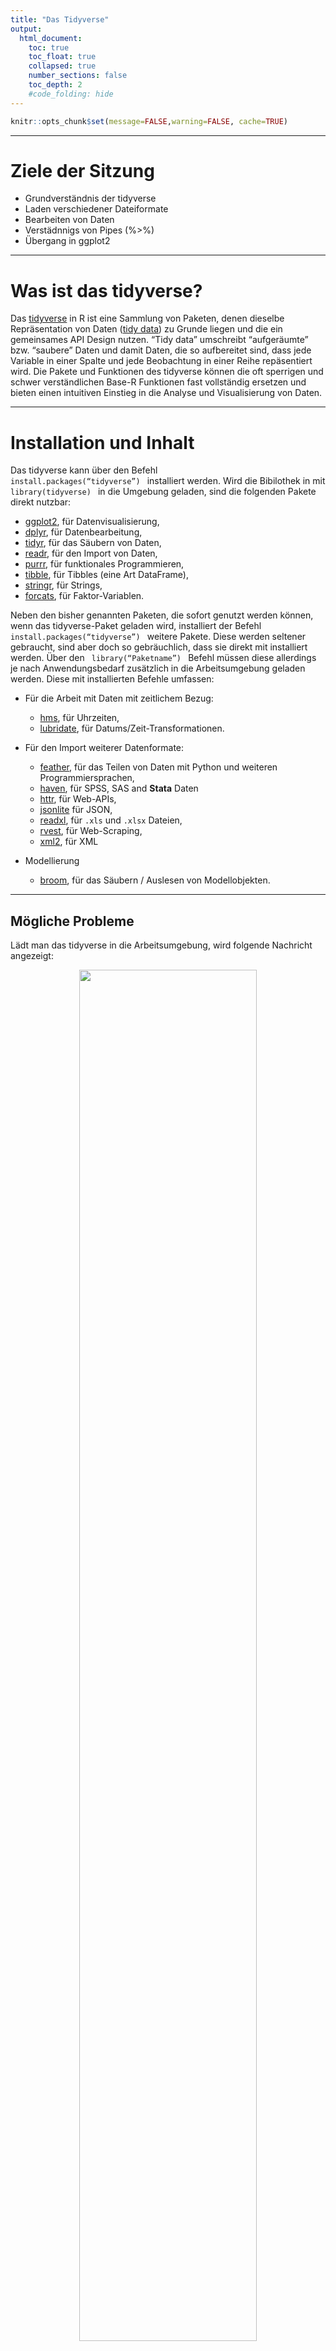 ```yaml
---
title: "Das Tidyverse"
output:
  html_document:
    toc: true
    toc_float: true
    collapsed: true
    number_sections: false
    toc_depth: 2
    #code_folding: hide
---
```




```r
knitr::opts_chunk$set(message=FALSE,warning=FALSE, cache=TRUE)
```

---- 

# Ziele der Sitzung

* Grundverständnis der tidyverse
* Laden verschiedener Dateiformate
* Bearbeiten von Daten
* Verstädnnigs von Pipes (%>%)
* Übergang in ggplot2

----

# Was ist das tidyverse?

Das [tidyverse](https://www.tidyverse.org/) in R ist eine Sammlung von Paketen, denen dieselbe Repräsentation von Daten ([tidy data](https://vita.had.co.nz/papers/tidy-data.pdf)) zu Grunde liegen und die ein gemeinsames API Design nutzen. "Tidy data" umschreibt "aufgeräumte" bzw. "saubere" Daten und damit Daten, die so aufbereitet sind, dass jede Variable in einer Spalte und jede Beobachtung in einer Reihe repäsentiert wird. Die Pakete und Funktionen des tidyverse können die oft sperrigen und schwer verständlichen Base-R Funktionen fast vollständig ersetzen und bieten einen intuitiven Einstieg in die Analyse und Visualisierung von Daten. 

----

# Installation und Inhalt

Das tidyverse kann über den Befehl <code> install.packages("tidyverse") </code> installiert werden. Wird die Bibilothek in mit <code> library(tidyverse) </code> in die Umgebung geladen, sind die folgenden Pakete direkt nutzbar:

* [ggplot2](https://ggplot2.tidyverse.org), für Datenvisualisierung,
* [dplyr](https://dplyr.tidyverse.org), für Datenbearbeitung,
* [tidyr](https://tidyr.tidyverse.org), für das Säubern von Daten,
* [readr](https://readr.tidyverse.org), für den Import von Daten,
* [purrr](https://purrr.tidyverse.org), für funktionales Programmieren,
* [tibble](https://tibble.tidyverse.org), für Tibbles (eine Art DataFrame),
* [stringr](https://github.com/tidyverse/stringr), für Strings,
* [forcats](https://github.com/hadley/forcats), für Faktor-Variablen.

Neben den bisher genannten Paketen, die sofort genutzt werden können, wenn das tidyverse-Paket geladen wird, installiert der Befehl <code> install.packages("tidyverse") </code> weitere Pakete. Diese werden seltener gebraucht, sind aber doch so gebräuchlich, dass sie direkt mit installiert werden. Über den <code> library("Paketname") </code> Befehl müssen diese allerdings je nach Anwendungsbedarf zusätzlich in die Arbeitsumgebung geladen werden. Diese mit installierten Befehle umfassen:

*   Für die Arbeit mit Daten mit zeitlichem Bezug:

    * [hms](https://github.com/rstats-db/hms), für Uhrzeiten,
    * [lubridate](https://github.com/tidyverse/lubridate), für Datums/Zeit-Transformationen.
    
    
*   Für den Import weiterer Datenformate:

    * [feather](https://github.com/wesm/feather), für das Teilen von Daten mit Python und weiteren Programmiersprachen,
    * [haven](https://github.com/tidyverse/haven), für SPSS, SAS and **Stata** Daten
    * [httr](https://github.com/r-lib/httr), für Web-APIs,
    * [jsonlite](https://github.com/jeroen/jsonlite) für JSON,
    * [readxl](https://github.com/tidyverse/readxl), für `.xls` und `.xlsx` Dateien,
    * [rvest](https://github.com/tidyverse/rvest), für Web-Scraping,
    * [xml2](https://github.com/r-lib/xml2), für XML

*   Modellierung

    * [broom](https://github.com/tidymodels/broom), für das Säubern / Auslesen von Modellobjekten.
    
----
    
## Mögliche Probleme

Lädt man das tidyverse in die Arbeitsumgebung, wird folgende Nachricht angezeigt:

<center>

![](images/tidyverse_1_load.png){width=75%}

</center>

Einerseits werden hier unter "Attaching packages" die geladenen Pakete samt der jeweiligen Version angezeigt. Unter "Conflicts" gibt es zudem zwei Warnhinweise. Diese weisen auf mögliche Probleme bei der Nutzung verschiedener R-Pakete hin. Hier werden durch das Laden des tidyverse zwei Befehle aus der "stats-Bibliothek" maskiert, also überschrieben. Konkret bedeutet das, dass nachdem das tidyverse geladen wurde, die Befehle <code> filter() </code> und <code> lag() </code> ihre Funktionalität aus dem "dplyr-Paket" und nicht mehr von "stats" beziehen. Möchte man jetzt die <code> filter() </code> Funktion aus der stats-Bibliothek nutzen, kann man diesen folgendermaßen aufrufen <code> stats::filter() </code>.

```r
# Lädt nur die filter() Funktion von dplyr
dplyr::filter()

# Lädt alle (!) Funktionen von dplyr und nutzt dann filter()
library(dplyr)
filter()
```

---- 

# Datenmanagement im tidyverse

Das tidyverse bietet ein kohärentes Framework, in welchem Daten intuitiv in ein gewünschtes Format übertragen werden können. Zunächst wird das Konzept von "Tidy Data" erklärt und anschließen ein Beispieldatensatz von Arbeitslosenzaheln in deutschen Landkreisen geladen.

----

## Tidy Data

"Tidy data" umschreibt "aufgeräumte" bzw. "saubere" Daten und damit Daten, die so aufbereitet sind, dass jede Variable in einer Spalte und jede Beobachtung in einer Reihe repäsentiert wird. Es ist wichtig, das Konuzept von tidy data zu verstehen, da alle Pakete im tidyverse darauf basieren. Im tidy data Format sollte ein Datensatz von den folgenden, zusammenhängenden Regeln beschrieben werden können:

1. Jede Variable muss in einer eigenen Spalte sein
2. Jede Beobachtung muss eine eigene Zeile haben
3. Jeder Wert muss eine eigene Zelle haben

Im folgenden Kapitel werden diese Regeln anhand eines Beispiels verdeutlicht.

----

## Laden der Daten

In ihrer ursprünglichen Form sehen die Daten folgendermaßen aus:

<center>

![](images/tidyverse_3_data_horrible_data.png){width=100%}

</center>

Hier sieht man, dass sich die obene genannten Regeln für tidy data nicht anwenden lassen. Während die Variablen "Kennziffer", "Raumeinheit" und "Aggregat" korrekt in einer Spalte gespeichert wurden, wurden die Variablen "Arbeitslosenquote" und "Jahr" auf mehrere Spalten (ins wide format) aufgeteilt. Dadurch hat jede Beobachtung (also die Arbeitslosenquote einer Raumeinheit pro Jahr) auch nicht eine eigene Zeile. Der folgende R-Code lädt die Daten und überführt sie in ein tidy data Format. 

```r
library(tidyverse)

# Laden der Daten
Arbeitslosenquote <- 
  readxl::read_xls('daten_beispiele/Arbeitslosenquote.xls',
                         skip = 1) %>% 
  rename('Kennziffer' = '...1',
         'Raumeinheit' = '...2',
         'Aggregat' = '...3') %>% 
  pivot_longer(!c(Kennziffer, Raumeinheit, Aggregat), 
               names_to = 'Jahr', 
               values_to = 'Arbeitslosenquote')
```
Hier wird zunächst mit <code> read_xls() </code> die .xls-Datei geladen. Da das Paket readxl zwar im tidyverse mit heruntergeladen aber nicht automatisch in die Arbeitsumgebung geladen wird, wird das Paket hier mit <code> readxl::read_xls() </code> direkt angesprochen. Der Zusatz <code> skip = 1 </code> überspringt die erste Zeile der .xls-Datei, da die Variabelnnamen auf zwei Spalten verteilt sind. 

Mit der Funktion <code> rename() </code> werden die fehlenden Variablennamen ergänzt. 

Die letzte Funktion <code> pivot_longer() </code> überführt die restlichen Spalten vom wide ins long Format. Die Funktion wird im späteren Kursverlauf genauer erklärt. 

Der daraus resultierende Datensatz kann mit <code> View(Arbeitslosenquote) </code> im Viewer von R-Studio betrachtet werden.

<center>

![](images/tidyverse_2_data_clean.png){width=80%}

</center>

----

## magrittr-Pipe (%>%)

Das tidyverse lädt automatisch die sogenannte "Pipe" aus dem magrittr-Paket. Die Pipe erlaubt es, Code zu schreiben der einfacher verstehen und zu lesen ist. Wollen wir etwa die fünf kreisfreien Städte mit der höchsten Arbeitslosenquote im aktuellsten Jahr gibt es mehrere Möglichkeiten, diese darzustellen. Eine Möglichkeit wäre, die notwendigen Operationen in neue Objekte zu speichern und diese dann weiterzu bearbeiten. 

```r
Arbeitslosenquote_1 <- filter(Arbeitslosenquote, Aggregat == "krsfr. Stadt")
Arbeitslosenquote_2 <- filter(Arbeitslosenquote_1, Jahr == max(Jahr))
Arbeitslosenquote_3 <- top_n(Arbeitslosenquote_2, 5)
Arbeitslosenquote_4 <- arrange(Arbeitslosenquote_3, desc(Arbeitslosenquote))
Arbeitslosenquote_4

```
Mit der Pipe lässt sich der obige Code wie folgt darstellen. 

```r
Arbeitslosenquote %>% 
  filter(Aggregat == "krsfr. Stadt",
         Jahr == max(Jahr)) %>% 
  top_n(5) %>% 
  arrange(desc(Arbeitslosenquote))
```
Vor allem in punkto Lesbarkeit und Kompaktheit bietet die Pipe gegenüber ihren Alternativen große Vorteile. Auch wird hier kein zusätzlicher Arbeitsspeicher verwendent, um Objekte zu speichern, die eigentlich gar nicht benötigt werden. Illustriert am obigen Beispiel, kann man die Pipe folgendermaßen verstehen: 

1. Das aktuelle Datenobjekt wird immer in den nächsten Schritt weitergegeben. Hier wird das Objekt "Arbeitslosenquote" also direkt im auf <code> %>% </code> folgenden Befehl als Datenobjekt verwendet. So entfällt der Schritt, in jeder Funktion vom Format <code> filter(data, variable == "value") </code>, das Datenobjekt (data) mit anzugeben. 

2. Das bearbeitete Objekt wird immer in den nächsten Schritt weitergegeben, ohne dass es zwischengespeichert wird und werden muss. 

Vereinfacht gesagt ist also 

* <code> x %>% f </code> äquivalent zu <code> f(x) </code>
* <code> x %>% f(y) </code> äquaivalent zu <code> f(x , y) </code> und
* <code> x %>%  f %>%  g %>% h </code> äquivalent zu <code> h(g(f(x))) </code> 
 
Vor allem in der explorativen Datenanalyse und beim Erstellen von Visualisierungen ist die Pipe sehr gut geeignet. Bei sehr komplizierten Datenstrukturen, oder sehr vielen Operationen sollte man allerdings auf andere Tools zurückgreifen. 

----

## filter()

Die <code> filter() </code> ermöglicht, wie der Name impliziert, das filtern von Datensätzen nach festgelegten Kriterien. 

```r
# Filtern nach Aggregat und Arbeitslosenquote
Arbeitslosenquote %>% 
  filter(Aggregat == "Landkreis",
         Arbeitslosenquote > 10)

```

----

## select()

Mit der Funktion <code> select() </code> wählt man alle relevanten Spalten bzw. Variablen aus einem Datensatz aus. 

```r
Arbeitslosenquote %>% 
  select(Raumeinheit, Jahr, Arbeitslosenquote)
```



----


## mutate()

Die Funktion <code> mutate() </code> erlaubt es, Spalten bzw. Variablen in einem Datensatz zu verändern oder neue Spalten zu erzeugen. 

```r
Arbeitslosenquote %>% 
  select(Raumeinheit, Jahr, Arbeitslosenquote) %>% 
  filter(Jahr == "2007") %>% 
  mutate(Abweichung = Arbeitslosenquote - mean(Arbeitslosenquote))
```
----

## group_by()

<code> group_by() </code> gruppiert bestimmte Variablen in gewünschte Gruppen für nachfolgende Operationen. Viele Funktionen bauen auf <code> group_by </code> auf. 

```r
Arbeitslosenquote %>% 
  select(-Kennziffer) %>% 
  filter(Jahr == "1998") %>% 
  group_by(Aggregat) %>% 
  mutate(Quote_Aggr = mean(Arbeitslosenquote))
```




----

## summarise()

<code> summarise() </code> oder <code> summarize() </code> fasst alle Reihen zusammen und gibt eine Zusammenfassung dieser Reihen aus.

```r
Arbeitslosenquote %>% 
  select(-Kennziffer) %>% 
  filter(Jahr == "1998") %>% 
  group_by(Aggregat) %>% 
  summarise(Quote_Aggr = mean(Arbeitslosenquote))
```

----

## arrange()

Die Funktion <code> arrange() </code> sortiert die Daten in einer gewünschten Reihenfolge.

```r
Arbeitslosenquote %>% 
  select(-Kennziffer) %>% 
  filter(Jahr == max(Jahr)) %>% 
  arrange(Arbeitslosenquote)
```
----

# Übergang in ggplot2

Für das Erstellen von Grafiken mit ggplot2 müssen die Daten im oben beschriebenen tidy data Format sein. Ein guter Workflow beinhaltet deshalb, die Daten mit den oben besprochenen Funktionen in das gewünschte Format zu bringen und dann direkt mit der Pipe nach ggplot zu übergeben. 

Eine beispielhafte erste Grafik, die die Arbeitslosenquote pro Jahr und Aggregat zeigt, könnte folgendermaßen aussehen:

```r
Arbeitslosenquote %>% 
  mutate(Jahr = as.double(Jahr)) %>% 
  group_by(Aggregat, Jahr) %>% 
  summarise(Arbeitslosenquote = mean(Arbeitslosenquote)) %>% 
  ggplot(aes(x = Jahr, 
             y = Arbeitslosenquote, 
             group = Aggregat, 
             col = Aggregat)) +
  geom_line(size = 1.0) +
  theme_minimal()
  
```

Ausführliche Informationen zu Datenvisualisierung in R mit ggplot2 gibt es im anschließenden Kapitel unter "Visualisierung". 

----

# Weiterführende Informationen 

Hier werden eine Reihe von Links mit weiterführenden Informationen zum Datenmanagement mit dem Tidyverse angeführt. Auch wenn dieser Kurs hauptsächlich Datenvisualisierung diskutiert, ist das Datenmanagement und die Transformation von Daten ein zentraler Teil von Datenvisualisierung. Deshalb ist es unerlässlich, sich vertieft mit den wichtigsten dplyr-Funktionen vertraut zu machen und diese regelmäßig zu benutzen. Gute weiterführende Informationsquellen über das Datenmanagement im Tidyverse sind deshalb hier aufgeführt. 

* [R for Data Science (Kapitel 9-21)](https://r4ds.had.co.nz/wrangle-intro.html)

* [Yih Huynh - Guide to R (Kapitel 6 und 7)](https://bookdown.org/yih_huynh/Guide-to-R-Book/basic-data-management.html)

* [dplyr Beschreibung](https://dplyr.tidyverse.org/)